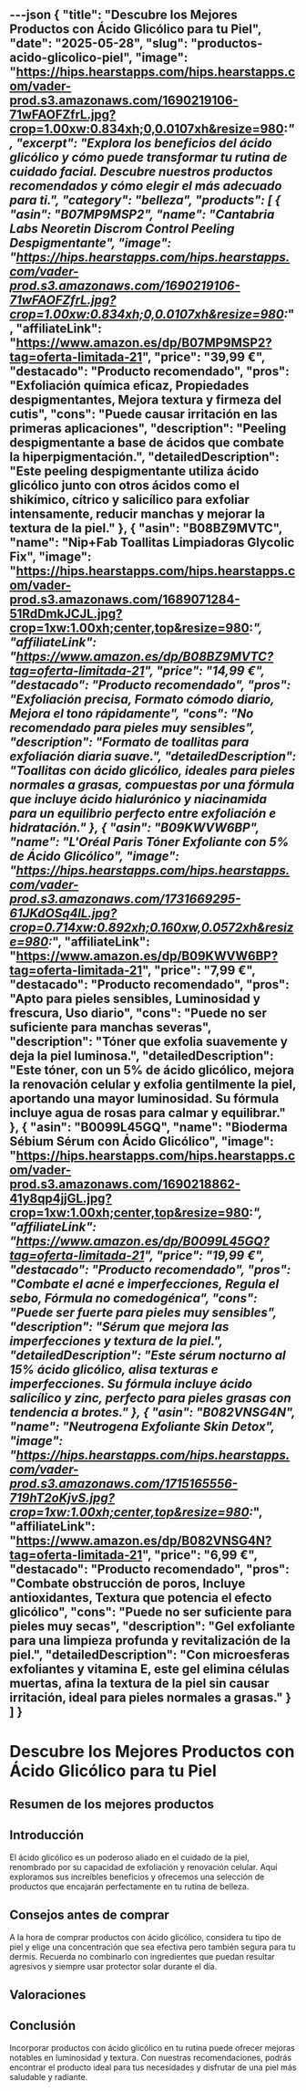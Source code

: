 ---json
{
  "title": "Descubre los Mejores Productos con Ácido Glicólico para tu Piel",
  "date": "2025-05-28",
  "slug": "productos-acido-glicolico-piel",
  "image": "https://hips.hearstapps.com/hips.hearstapps.com/vader-prod.s3.amazonaws.com/1690219106-71wFAOFZfrL.jpg?crop=1.00xw:0.834xh;0,0.0107xh&resize=980:*",
  "excerpt": "Explora los beneficios del ácido glicólico y cómo puede transformar tu rutina de cuidado facial. Descubre nuestros productos recomendados y cómo elegir el más adecuado para ti.",
  "category": "belleza",
  "products": [
    {
      "asin": "B07MP9MSP2",
      "name": "Cantabria Labs Neoretin Discrom Control Peeling Despigmentante",
      "image": "https://hips.hearstapps.com/hips.hearstapps.com/vader-prod.s3.amazonaws.com/1690219106-71wFAOFZfrL.jpg?crop=1.00xw:0.834xh;0,0.0107xh&resize=980:*",
      "affiliateLink": "https://www.amazon.es/dp/B07MP9MSP2?tag=oferta-limitada-21",
      "price": "39,99 €",
      "destacado": "Producto recomendado",
      "pros": "Exfoliación química eficaz, Propiedades despigmentantes, Mejora textura y firmeza del cutis",
      "cons": "Puede causar irritación en las primeras aplicaciones",
      "description": "Peeling despigmentante a base de ácidos que combate la hiperpigmentación.",
      "detailedDescription": "Este peeling despigmentante utiliza ácido glicólico junto con otros ácidos como el shikímico, cítrico y salicílico para exfoliar intensamente, reducir manchas y mejorar la textura de la piel."
    },
    {
      "asin": "B08BZ9MVTC",
      "name": "Nip+Fab Toallitas Limpiadoras Glycolic Fix",
      "image": "https://hips.hearstapps.com/hips.hearstapps.com/vader-prod.s3.amazonaws.com/1689071284-51RdDmkJCJL.jpg?crop=1xw:1.00xh;center,top&resize=980:*",
      "affiliateLink": "https://www.amazon.es/dp/B08BZ9MVTC?tag=oferta-limitada-21",
      "price": "14,99 €",
      "destacado": "Producto recomendado",
      "pros": "Exfoliación precisa, Formato cómodo diario, Mejora el tono rápidamente",
      "cons": "No recomendado para pieles muy sensibles",
      "description": "Formato de toallitas para exfoliación diaria suave.",
      "detailedDescription": "Toallitas con ácido glicólico, ideales para pieles normales a grasas, compuestas por una fórmula que incluye ácido hialurónico y niacinamida para un equilibrio perfecto entre exfoliación e hidratación."
    },
    {
      "asin": "B09KWVW6BP",
      "name": "L'Oréal Paris Tóner Exfoliante con 5% de Ácido Glicólico",
      "image": "https://hips.hearstapps.com/hips.hearstapps.com/vader-prod.s3.amazonaws.com/1731669295-61JKdOSq4lL.jpg?crop=0.714xw:0.892xh;0.160xw,0.0572xh&resize=980:*",
      "affiliateLink": "https://www.amazon.es/dp/B09KWVW6BP?tag=oferta-limitada-21",
      "price": "7,99 €",
      "destacado": "Producto recomendado",
      "pros": "Apto para pieles sensibles, Luminosidad y frescura, Uso diario",
      "cons": "Puede no ser suficiente para manchas severas",
      "description": "Tóner que exfolia suavemente y deja la piel luminosa.",
      "detailedDescription": "Este tóner, con un 5% de ácido glicólico, mejora la renovación celular y exfolia gentilmente la piel, aportando una mayor luminosidad. Su fórmula incluye agua de rosas para calmar y equilibrar."
    },
    {
      "asin": "B0099L45GQ",
      "name": "Bioderma Sébium Sérum con Ácido Glicólico",
      "image": "https://hips.hearstapps.com/hips.hearstapps.com/vader-prod.s3.amazonaws.com/1690218862-41y8qp4jjGL.jpg?crop=1xw:1.00xh;center,top&resize=980:*",
      "affiliateLink": "https://www.amazon.es/dp/B0099L45GQ?tag=oferta-limitada-21",
      "price": "19,99 €",
      "destacado": "Producto recomendado",
      "pros": "Combate el acné e imperfecciones, Regula el sebo, Fórmula no comedogénica",
      "cons": "Puede ser fuerte para pieles muy sensibles",
      "description": "Sérum que mejora las imperfecciones y textura de la piel.",
      "detailedDescription": "Este sérum nocturno al 15% ácido glicólico, alisa texturas e imperfecciones. Su fórmula incluye ácido salicílico y zinc, perfecto para pieles grasas con tendencia a brotes."
    },
    {
      "asin": "B082VNSG4N",
      "name": "Neutrogena Exfoliante Skin Detox",
      "image": "https://hips.hearstapps.com/hips.hearstapps.com/vader-prod.s3.amazonaws.com/1715165556-719hT2oKjvS.jpg?crop=1xw:1.00xh;center,top&resize=980:*",
      "affiliateLink": "https://www.amazon.es/dp/B082VNSG4N?tag=oferta-limitada-21",
      "price": "6,99 €",
      "destacado": "Producto recomendado",
      "pros": "Combate obstrucción de poros, Incluye antioxidantes, Textura que potencia el efecto glicólico",
      "cons": "Puede no ser suficiente para pieles muy secas",
      "description": "Gel exfoliante para una limpieza profunda y revitalización de la piel.",
      "detailedDescription": "Con microesferas exfoliantes y vitamina E, este gel elimina células muertas, afina la textura de la piel sin causar irritación, ideal para pieles normales a grasas."
    }
  ]
}
---


# Descubre los Mejores Productos con Ácido Glicólico para tu Piel

## Resumen de los mejores productos

<ProductRankingTable products={products} />

## Introducción

El ácido glicólico es un poderoso aliado en el cuidado de la piel, renombrado por su capacidad de exfoliación y renovación celular. Aquí exploramos sus increíbles beneficios y ofrecemos una selección de productos que encajarán perfectamente en tu rutina de belleza.

## Consejos antes de comprar

A la hora de comprar productos con ácido glicólico, considera tu tipo de piel y elige una concentración que sea efectiva pero también segura para tu dermis. Recuerda no combinarlo con ingredientes que puedan resultar agresivos y siempre usar protector solar durante el día.

## Valoraciones

<ProductDetailCard product={products[0]} />

<ProductDetailCard product={products[1]} />

<ProductDetailCard product={products[2]} />

<ProductDetailCard product={products[3]} />

<ProductDetailCard product={products[4]} />

## Conclusión

Incorporar productos con ácido glicólico en tu rutina puede ofrecer mejoras notables en luminosidad y textura. Con nuestras recomendaciones, podrás encontrar el producto ideal para tus necesidades y disfrutar de una piel más saludable y radiante.
